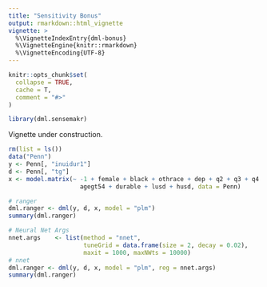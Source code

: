 ```yaml
---
title: "Sensitivity Bonus"
output: rmarkdown::html_vignette
vignette: >
  %\VignetteIndexEntry{dml-bonus}
  %\VignetteEngine{knitr::rmarkdown}
  %\VignetteEncoding{UTF-8}
---
```


```r
knitr::opts_chunk$set(
  collapse = TRUE,
  cache = T,
  comment = "#>"
)
```

```r
library(dml.sensemakr)
```


Vignette under construction.

```r
rm(list = ls())
data("Penn")
y <- Penn[, "inuidur1"]
d <- Penn[, "tg"]
x <- model.matrix(~ -1 + female + black + othrace + dep + q2 + q3 + q4 + q5 + q6 + agelt35 +
                    agegt54 + durable + lusd + husd, data = Penn)

```

```r
# ranger
dml.ranger <- dml(y, d, x, model = "plm")
summary(dml.ranger)
```

```r
# Neural Net Args
nnet.args    <- list(method = "nnet",
                     tuneGrid = data.frame(size = 2, decay = 0.02),
                     maxit = 1000, maxNWts = 10000)
# nnet
dml.ranger <- dml(y, d, x, model = "plm", reg = nnet.args)
summary(dml.ranger)
```

